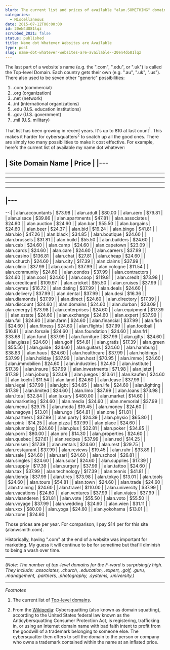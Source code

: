 ```yaml
---
blurb: The current list and prices of available "alan.SOMETHING" domains.
categories:
  - Miscellaneous
date: 2015-07-12T00:00:00
id: 20eN4dO81lqz
scrubbed_2021: false
status: published
title: Name dot Whatever Websites are Available
type: post
slug: name-dot-whatever-websites-are-available--20en4do81lqz
---
```


The last part of a website's name (e.g. the ".com", ".edu", or ".uk") is called the Top-level Domain. Each country gets their own (e.g. ".au", ".uk", ".us"). There also used to be seven other "generic" possibilities:

1. .com (commercial)
2. .org (organization)
3. .net (network)
4. .int (international organizations)
5. .edu (U.S. education institutions)
6. .gov (U.S. government)
7. .mil (U.S. military)

That list has been growing in recent years. It's up to 810 at last count<sup>1</sup>. This makes it harder for cybersquatters<sup>2</sup> to snatch up all the good ones. There are simply too many possibilities to make it cost effective. For example, here's the current list of available my name dot whatever:


| Site Domain Name | Price   |
|---
---
---
---
---
---
|---
---
--:|
| alan.accountants | $73.98  |
| alan.adult       | $80.00  |
| alan.aero        | $79.81  |
| alan.alsace      | $39.86  |
| alan.apartments  | $47.81  |
| alan.associates  | $24.60  |
| alan.auction     | $24.60  |
| alan.bar         | $55.50  |
| alan.bargains    | $24.60  |
| alan.beer        | $24.37  |
| alan.bid         | $19.24  |
| alan.bingo       | $41.81  |
| alan.bio         | $47.26  |
| alan.black       | $34.85  |
| alan.boutique    | $24.60  |
| alan.brussels    | $31.81  |
| alan.build       | $55.50  |
| alan.builders    | $24.60  |
| alan.cab         | $24.60  |
| alan.camp        | $24.60  |
| alan.capetown    | $23.09  |
| alan.cards       | $24.60  |
| alan.care        | $24.60  |
| alan.careers     | $37.99  |
| alan.casino      | $136.81 |
| alan.chat        | $27.81  |
| alan.cheap       | $24.60  |
| alan.church      | $24.60  |
| alan.city        | $17.39  |
| alan.claims      | $37.99  |
| alan.clinic      | $37.99  |
| alan.coach       | $37.99  |
| alan.cologne     | $11.54  |
| alan.community   | $24.60  |
| alan.condos      | $37.99  |
| alan.contractors | $24.60  |
| alan.cool        | $24.60  |
| alan.coop        | $119.81 |
| alan.credit      | $73.98  |
| alan.creditcard  | $109.97 |
| alan.cricket     | $55.50  |
| alan.cruises     | $37.99  |
| alan.cymru       | $16.72  |
| alan.dating      | $37.99  |
| alan.deals       | $24.60  |
| alan.delivery    | $37.99  |
| alan.dental      | $37.99  |
| alan.desi        | $16.36  |
| alan.diamonds    | $37.99  |
| alan.direct      | $24.60  |
| alan.directory   | $17.39  |
| alan.discount    | $24.60  |
| alan.domains     | $24.60  |
| alan.durban      | $23.09  |
| alan.energy      | $73.98  |
| alan.enterprises | $24.60  |
| alan.equipment   | $17.39  |
| alan.estate      | $24.60  |
| alan.exchange    | $24.60  |
| alan.expert      | $37.99  |
| alan.fail        | $24.60  |
| alan.farm        | $24.60  |
| alan.financial   | $37.99  |
| alan.fish        | $24.60  |
| alan.fitness     | $24.60  |
| alan.flights     | $37.99  |
| alan.football    | $16.81  |
| alan.forsale     | $24.60  |
| alan.foundation  | $24.60  |
| alan.frl         | $33.68  |
| alan.fund        | $37.99  |
| alan.furniture   | $37.99  |
| alan.gifts       | $24.60  |
| alan.glass       | $24.60  |
| alan.golf        | $54.81  |
| alan.gratis      | $17.39  |
| alan.green       | $55.50  |
| alan.guide       | $24.60  |
| alan.guitars     | $24.60  |
| alan.hamburg     | $38.83  |
| alan.haus        | $24.60  |
| alan.healthcare  | $37.99  |
| alan.holdings    | $37.99  |
| alan.holiday     | $37.99  |
| alan.host        | $70.95  |
| alan.immo        | $24.60  |
| alan.immobilien  | $24.60  |
| alan.industries  | $24.60  |
| alan.institute   | $17.39  |
| alan.insure      | $37.99  |
| alan.investments | $71.98  |
| alan.jetzt       | $17.39  |
| alan.joburg      | $23.09  |
| alan.juegos      | $13.61  |
| alan.kaufen      | $24.60  |
| alan.koeln       | $11.54  |
| alan.land        | $24.60  |
| alan.lease       | $37.99  |
| alan.legal       | $37.99  |
| alan.lgbt        | $34.85  |
| alan.life        | $24.60  |
| alan.lighting    | $17.39  |
| alan.limited     | $24.60  |
| alan.limo        | $37.99  |
| alan.loans       | $73.98  |
| alan.ltda        | $32.84  |
| alan.luxury      | $480.00 |
| alan.market      | $14.60  |
| alan.marketing   | $24.60  |
| alan.media       | $24.60  |
| alan.memorial    | $37.99  |
| alan.menu        | $29.75  |
| alan.moda        | $19.45  |
| alan.money       | $24.60  |
| alan.nagoya      | $13.01  |
| alan.ngo         | $64.81  |
| alan.one         | $11.81  |
| alan.partners    | $37.99  |
| alan.party       | $24.39  |
| alan.physio      | $65.80  |
| alan.pink        | $14.25  |
| alan.pizza       | $37.99  |
| alan.place       | $24.60  |
| alan.plumbing    | $24.60  |
| alan.plus        | $32.81  |
| alan.poker       | $34.85  |
| alan.porn        | $80.00  |
| alan.pro         | $14.30  |
| alan.properties  | $24.60  |
| alan.quebec      | $27.61  |
| alan.recipes     | $37.99  |
| alan.red         | $14.25  |
| alan.reisen      | $17.39  |
| alan.rentals     | $24.60  |
| alan.rest        | $29.75  |
| alan.restaurant  | $37.99  |
| alan.reviews     | $19.45  |
| alan.ruhr        | $33.89  |
| alan.sale        | $24.60  |
| alan.sarl        | $24.60  |
| alan.school      | $26.81  |
| alan.singles     | $24.60  |
| alan.solar       | $24.60  |
| alan.supplies    | $17.39  |
| alan.supply      | $17.39  |
| alan.surgery     | $37.99  |
| alan.tattoo      | $24.60  |
| alan.tax         | $37.99  |
| alan.technology  | $17.39  |
| alan.tennis      | $41.81  |
| alan.tienda      | $37.99  |
| alan.tires       | $73.98  |
| alan.tokyo       | $13.01  |
| alan.tools       | $24.60  |
| alan.tours       | $54.81  |
| alan.town        | $24.60  |
| alan.trade       | $24.60  |
| alan.training    | $24.60  |
| alan.travel      | $110.00 |
| alan.university  | $37.99  |
| alan.vacations   | $24.60  |
| alan.ventures    | $37.99  |
| alan.viajes      | $37.99  |
| alan.vlaanderen  | $31.81  |
| alan.vote        | $55.50  |
| alan.voto        | $55.50  |
| alan.voyage      | $37.99  |
| alan.wedding     | $24.60  |
| alan.wien        | $31.11  |
| alan.xxx         | $80.00  |
| alan.yoga        | $24.60  |
| alan.yokohama    | $13.01  |
| alan.zone        | $24.60  |

Those prices are per year. For comparison, I pay $14 per for this site (alanwsmith.com).

Historically, having ".com" at the end of a website was important for marketing. My guess it will continue to be for sometime but that'll diminish to being a wash over time. 

---


_(Note: The number of top-level domains for the F-word is surprisingly high. They include: .associates, .church, .education, .expert, .golf, .guru, .management, .partners, .photography, .systems, .university.)_ 

---


_Footnotes_

1. The current list of [Top-level domains](https://en.wikipedia.org/wiki/Top-level_domain).

2. From the [Wikipedia](https://en.wikipedia.org/wiki/Cybersquatting): Cybersquatting (also known as domain squatting), according to the United States federal law known as the Anticybersquatting Consumer Protection Act, is registering, trafficking in, or using an Internet domain name with bad faith intent to profit from the goodwill of a trademark belonging to someone else. The cybersquatter then offers to sell the domain to the person or company who owns a trademark contained within the name at an inflated price.